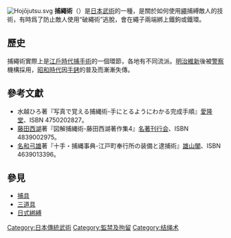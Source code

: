 {{Unreference|time=2013-11-23}}
[[File:Hojōjutsu.svg|thumb]]
'''捕繩術'''（{{jpn|j=捕縄術|hg=ほじょうじゅつ/とりなわじゅつ}}）是[[日本|日本]][[古武道|武術]]的一種，是關於如何使用[[繩|繩]]捕縛敵人的技術，有時爲了防止敵人使用“破繩術”逃脫，會在繩子兩端綁上鐵鉤或鐵環。

== 歷史==
捕繩術實際上是[[江戶時代|江戶時代]][[捕手術|捕手術]]的一個環節，各地有不同流派。[[明治維新|明治維新]]後被[[日本警察|警察]]機構採用，[[昭和時代|昭和時代]]因[[手銬|手銬]]的普及而漸漸失傳。

== 參考文獻==
*水越ひろ著『写真で覚える捕縄術-手にとるようにわかる完成手順』[[愛隆堂|愛隆堂]]、ISBN 4750202827。
*[[藤田西湖|藤田西湖]]著『図解捕縄術-藤田西湖著作集4』[[名著刊行会|名著刊行会]]、ISBN 4839002975。
*[[名和弓雄|名和弓雄]]著『十手・捕縄事典-江戸町奉行所の装備と逮捕術』[[雄山閣|雄山閣]]、ISBN 4639013396。

== 參見==
*[[捕具|捕具]]
*[[三道具|三道具]]
*[[日式綁縛|日式綁縛]]
{{武術}}

[[Category:日本傳統武術|Category:日本傳統武術]]
[[Category:監禁及拘留|Category:監禁及拘留]]
[[Category:结绳术|Category:结绳术]]
